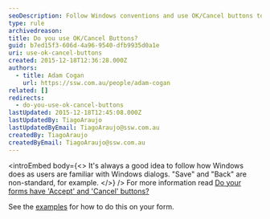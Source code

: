 ```yaml
---
seoDescription: Follow Windows conventions and use OK/Cancel buttons to ensure familiar dialog designs for users.
type: rule
archivedreason:
title: Do you use OK/Cancel Buttons?
guid: b7ed15f3-606d-4a96-9540-dfb9935d0a1e
uri: use-ok-cancel-buttons
created: 2015-12-18T12:36:28.000Z
authors:
  - title: Adam Cogan
    url: https://ssw.com.au/people/adam-cogan
related: []
redirects:
  - do-you-use-ok-cancel-buttons
lastUpdated: 2015-12-18T12:45:08.000Z
lastUpdatedBy: TiagoAraujo
lastUpdatedByEmail: TiagoAraujo@ssw.com.au
createdBy: TiagoAraujo
createdByEmail: TiagoAraujo@ssw.com.au
---
```


<introEmbed
  body={<>
It's always a good idea to follow how Windows does as users are familiar with Windows dialogs. "Save" and "Back" are non-standard, for example.
  </>}
/>
For more information read [Do your forms have 'Accept' and 'Cancel' buttons?](https://www.ssw.com.au/ssw/standards/rules/rulestobetterwindowsforms.aspx#ANCBTN)

See the [examples](/use-clean-designs-when-creating-forms) for how to do this on your form.
